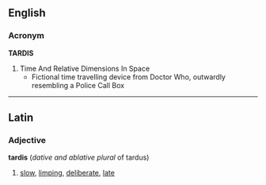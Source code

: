 ==English==
===Acronym===
{{wikipedia}}
'''TARDIS'''
#Time And Relative Dimensions In Space
#* Fictional time travelling device from Doctor Who, outwardly resembling a Police Call Box

----

==Latin==
===Adjective===
'''tardis'''  (''dative and ablative plural'' of tardus)
# [[slow]], [[limping]], [[deliberate]], [[late]]